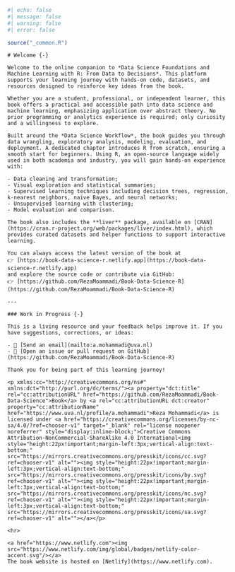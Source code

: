 ```r
#| echo: false
#| message: false
#| warning: false
#| error: false

source("_common.R")
```

```asis
# Welcome {-}

Welcome to the online companion to *Data Science Foundations and Machine Learning with R: From Data to Decisions*. This platform supports your learning journey with hands-on code, datasets, and resources designed to reinforce key ideas from the book.

Whether you are a student, professional, or independent learner, this book offers a practical and accessible path into data science and machine learning, emphasizing application over abstract theory. No prior programming or analytics experience is required; only curiosity and a willingness to explore.

Built around the *Data Science Workflow*, the book guides you through data wrangling, exploratory analysis, modeling, evaluation, and deployment. A dedicated chapter introduces R from scratch, ensuring a smooth start for beginners. Using R, an open-source language widely used in both academia and industry, you will gain hands-on experience with:

- Data cleaning and transformation;  
- Visual exploration and statistical summaries;  
- Supervised learning techniques including decision trees, regression, k-nearest neighbors, naïve Bayes, and neural networks;
- Unsupervised learning with clustering;  
- Model evaluation and comparison.

The book also includes the **liver** package, available on [CRAN](https://cran.r-project.org/web/packages/liver/index.html), which provides curated datasets and helper functions to support interactive learning.

You can always access the latest version of the book at  
👉 [https://book-data-science-r.netlify.app](https://book-data-science-r.netlify.app)  
and explore the source code or contribute via GitHub:  
👉 [https://github.com/RezaMoammadi/Book-Data-Science-R](https://github.com/RezaMoammadi/Book-Data-Science-R)

---

### Work in Progress {-}

This is a living resource and your feedback helps improve it. If you have suggestions, corrections, or ideas:

- 📧 [Send an email](mailto:a.mohammadi@uva.nl)  
- 🐛 [Open an issue or pull request on GitHub](https://github.com/RezaMoammadi/Book-Data-Science-R)

Thank you for being part of this learning journey!

<p xmlns:cc="http://creativecommons.org/ns#" xmlns:dct="http://purl.org/dc/terms/"><a property="dct:title" rel="cc:attributionURL" href="https://github.com/RezaMoammadi/Book-Data-Science">Book</a> by <a rel="cc:attributionURL dct:creator" property="cc:attributionName" href="https://www.uva.nl/profile/a.mohammadi">Reza Mohammadi</a> is licensed under <a href="https://creativecommons.org/licenses/by-nc-sa/4.0/?ref=chooser-v1" target="_blank" rel="license noopener noreferrer" style="display:inline-block;">Creative Commons Attribution-NonCommercial-ShareAlike 4.0 International<img style="height:22px!important;margin-left:3px;vertical-align:text-bottom;" src="https://mirrors.creativecommons.org/presskit/icons/cc.svg?ref=chooser-v1" alt=""><img style="height:22px!important;margin-left:3px;vertical-align:text-bottom;" src="https://mirrors.creativecommons.org/presskit/icons/by.svg?ref=chooser-v1" alt=""><img style="height:22px!important;margin-left:3px;vertical-align:text-bottom;" src="https://mirrors.creativecommons.org/presskit/icons/nc.svg?ref=chooser-v1" alt=""><img style="height:22px!important;margin-left:3px;vertical-align:text-bottom;" src="https://mirrors.creativecommons.org/presskit/icons/sa.svg?ref=chooser-v1" alt=""></a></p>
                  
<hr>

<a href="https://www.netlify.com"><img src="https://www.netlify.com/img/global/badges/netlify-color-accent.svg"/></a>
The book website is hosted on [Netlify](https://www.netlify.com).
```
